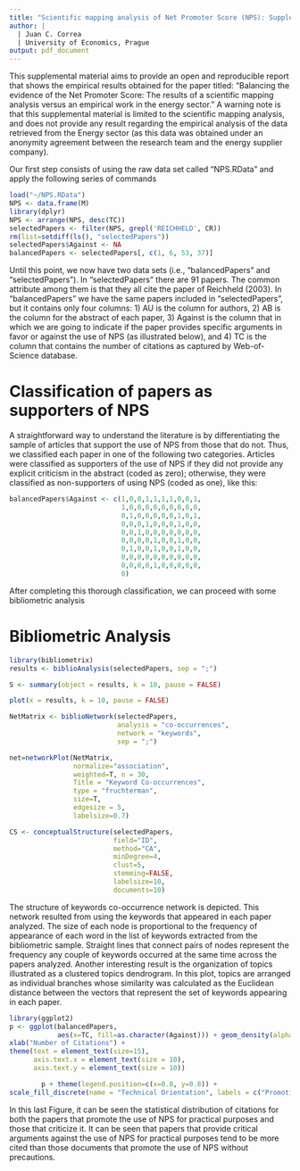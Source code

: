 ```yaml
---
title: "Scientific mapping analysis of Net Promoter Score (NPS): Supplemental Material"
author: | 
  | Juan C. Correa
  | University of Economics, Prague
output: pdf_document
---
```


This supplemental material aims to provide an open and reproducible report that shows the empirical results obtained for the paper titled: "Balancing the evidence of the Net Promoter Score: The results of a scientific mapping analysis versus an empirical work in the energy sector." A warning note is that this supplemental material is limited to the scientific mapping analysis, and does not provide any result regarding the empirical analysis of the data retrieved from the Energy sector (as this data was obtained under an anonymity agreement between the research team and the energy supplier company).

Our first step consists of using the raw data set called "NPS.RData" and apply the following series of commands

```r
load("~/NPS.RData")
NPS <- data.frame(M)
library(dplyr)
NPS <- arrange(NPS, desc(TC))
selectedPapers <- filter(NPS, grepl('REICHHELD', CR))
rm(list=setdiff(ls(), "selectedPapers"))
selectedPapers$Against <- NA
balancedPapers <- selectedPapers[, c(1, 6, 53, 37)]
```
Until this point, we now have two data sets (i.e., "balancedPapers" and "selectedPapers"). In "selectedPapers" there are 91 papers. The common attribute among them is that they all cite the paper of Reichheld (2003). In "balancedPapers" we have the same papers included in "selectedPapers", but it contains only four columns: 1) AU is the column for authors, 2) AB is the column for the abstract of each paper, 3) Against is the column that in which we are going to indicate if the paper provides specific arguments in favor or against the use of NPS (as illustrated below), and 4) TC is the column that contains the number of citations as captured by Web-of-Science database.

# Classification of papers as supporters of NPS
A straightforward way to understand the literature is by differentiating the sample of articles that support the use of NPS from those that do not. Thus, we classified each paper in one of the following two categories. Articles were classified as supporters of the use of NPS if they did not provide any explicit criticism in the abstract (coded as zero); otherwise, they were classified as non-supporters of using NPS (coded as one), like this:
```r
balancedPapers$Against <- c(1,0,0,1,1,1,1,0,0,1,
                            1,0,0,0,0,0,0,0,0,0,
                            0,1,0,0,0,0,0,1,0,1,
                            0,0,0,1,0,0,0,1,0,0,
                            0,0,1,0,0,0,0,0,0,0,
                            0,0,0,0,1,0,0,1,0,0,
                            0,1,0,0,1,0,0,1,0,0,
                            0,0,0,0,0,0,0,0,0,0,
                            0,0,0,0,1,0,0,0,0,0,
                            0)
```

After completing this thorough classification, we can proceed with some bibliometric analysis

# Bibliometric Analysis
```r
library(bibliometrix)
results <- biblioAnalysis(selectedPapers, sep = ";")

S <- summary(object = results, k = 10, pause = FALSE)

plot(x = results, k = 10, pause = FALSE)

NetMatrix <- biblioNetwork(selectedPapers, 
                           analysis = "co-occurrences", 
                           network = "keywords", 
                           sep = ";")

net=networkPlot(NetMatrix, 
                normalize="association", 
                weighted=T, n = 30, 
                Title = "Keyword Co-occurrences", 
                type = "fruchterman", 
                size=T, 
                edgesize = 5,
                labelsize=0.7)

CS <- conceptualStructure(selectedPapers,
                          field="ID", 
                          method="CA", 
                          minDegree=4, 
                          clust=5, 
                          stemming=FALSE, 
                          labelsize=10, 
                          documents=10)
```

The structure of keywords co-occurrence network is depicted. This network resulted from using the keywords that appeared in each paper analyzed. The size of each node is proportional to the frequency of appearance of each word in the list of keywords extracted from the bibliometric sample. Straight lines that connect pairs of nodes represent the frequency any couple of keywords occurred at the same time across the papers analyzed. Another interesting result is the organization of topics illustrated as a clustered topics dendrogram. In this plot, topics are arranged as individual branches whose similarity was calculated as the Euclidean distance between the vectors that represent the set of keywords appearing
in each paper.

```r
library(ggplot2)
p <- ggplot(balancedPapers, 
            aes(x=TC, fill=as.character(Against))) + geom_density(alpha=0.3) + theme_classic() +
xlab("Number of Citations") +
theme(text = element_text(size=15),
      axis.text.x = element_text(size = 10), 
      axis.text.y = element_text(size = 10))

        p + theme(legend.position=c(x=0.8, y=0.8)) +
scale_fill_discrete(name = "Technical Orientation", labels = c("Promoting NPS use", "Criticizing NPS use"))  
```

In this last Figure, it can be seen the statistical distribution of citations for both the papers that promote the use of NPS for practical
purposes and those that criticize it. It can be seen that papers that provide critical arguments against the use of NPS for practical purposes tend to be more cited than those documents that promote the use of NPS without precautions.

